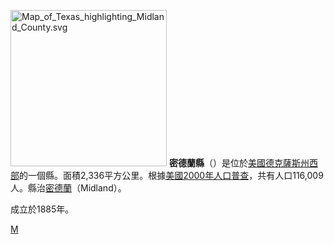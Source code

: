 {{Otheruses|密德蘭縣|subject=美國德克薩斯州的一個縣|other=同名的縣}}
[[File:Map_of_Texas_highlighting_Midland_County.svg|250px]]
'''密德蘭縣'''（{{lang-en|Midland County}}）是位於[[美國|美國]][[德克薩斯州|德克薩斯州]][[西德克薩斯|西部]]的一個縣。面積2,336平方公里。根據[[美國2000年人口普查|美國2000年人口普查]]，共有人口116,009人。縣治[[密德蘭_(德克薩斯州)|密德蘭]]（Midland）。

成立於1885年。<!-- 縣名來自其位於[[沃斯堡|沃斯堡]]和[[厄爾巴索|厄爾巴索]]之間。 -->
{{德克萨斯州}}
{{texas-stub}}

[[Category:得克萨斯州行政区划|M]]